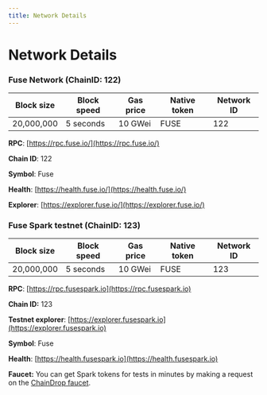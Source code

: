 ```yaml
---
title: Network Details
---
```


# Network Details

### Fuse Network (ChainID: 122)

| Block size | Block speed | Gas price | Native token | Network ID |
| ---------- | ----------- | --------- | ------------ | ---------- |
| 20,000,000 | 5 seconds   | 10 GWei   | FUSE         | 122        |

**RPC**: [https://rpc.fuse.io/](https://rpc.fuse.io/)​

**Chain ID**: 122

**Symbol**: Fuse

**Health**: [https://health.fuse.io/](https://health.fuse.io/)

**Explorer**: [https://explorer.fuse.io/](https://explorer.fuse.io/)

### Fuse Spark testnet (ChainID: 123)

| Block size | Block speed | Gas price | Native token | Network ID |
| ---------- | ----------- | --------- | ------------ | ---------- |
| 20,000,000 | 5 seconds   | 10 GWei   | FUSE         | 123        |

**RPC**: [https://rpc.fusespark.io](https://rpc.fusespark.io)

**Chain ID:** 123

**Testnet explorer**: [https://explorer.fusespark.io](https://explorer.fusespark.io)

**Symbol**: Fuse

**Health**: [https://health.fusespark.io](https://health.fusespark.io)

**Faucet:** You can get Spark tokens for tests in minutes by making a request on the [ChainDrop faucet](https://chaindrop.org/?chainid=123\&token=0xeeeeeeeeeeeeeeeeeeeeeeeeeeeeeeeeeeeeeeee "ChainDrop faucet").

